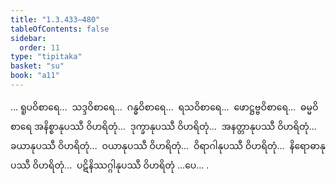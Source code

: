 ```yaml
---
title: "1.3.433–480"
tableOfContents: false
sidebar:
  order: 11
type: "tipitaka"
basket: "su"
book: "a11"
---
```



<DynamicBreadcrumb />

<Division number="454–501" book="a11" e="ch" v="17">

<Paragraph number="223" book="a11">
… ရူပဝိစာရေ…  သဒ္ဒဝိစာရေ…  ဂန္ဓဝိစာရေ…  ရသဝိစာရေ…  ဖောဋ္ဌဗ္ဗဝိစာရေ…  ဓမ္မဝိစာရေ အနိစ္စာနုပဿီ ဝိဟရိတုံ…  ဒုက္ခာနုပဿီ ဝိဟရိတုံ…  အနတ္တာနုပဿီ ဝိဟရိတုံ…  ခယာနုပဿီ ဝိဟရိတုံ…  ဝယာနုပဿီ ဝိဟရိတုံ…  ဝိရာဂါနုပဿီ ဝိဟရိတုံ…  နိရောဓာနုပဿီ ဝိဟရိတုံ…  ပဋိနိဿဂ္ဂါနုပဿီ ဝိဟရိတုံ …ပေ… .
</Paragraph>
</Division>